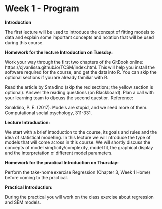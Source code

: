 # Week 1 - Program

**Introduction**

The first lecture will be used to introduce the concept of fitting models to data and explain some important concepts and notation that will be used during this course.

**Homework for the lecture Introduction on Tuesday:**

Work your way through the first two chapters of the GitBook online: https://cjvanlissa.github.io/TCSM/index.html. This will help you install the software required for the course, and get the data into R. You can skip the optional sections if you are already familiar with R.

Read the article by Smaldino (skip the red sections; the yellow section is optional). Answer the reading questions (on Blackboard). Plan a call with your learning team to discuss the second question. Reference:

Smaldino, P. E. (2017). Models are stupid, and we need more of 
them. Computational social psychology, 311-331.


**Lecture Introduction:**

We start with a brief introduction to the course, its goals and rules and the idea of statistical modelling. In this lecture we will introduce the type of models that will come across in this course. We will shortly discuss the concepts of model simplicity/complexity, model fit, the graphical display and the interpretation of different model parameters.  

**Homework for the practical Introduction on Thursday:**

Perform the take-home exercise Regression (Chapter 3, Week 1 Home) before coming to the practical. 

**Practical Introduction: **

During the practical you will work on the class exercise about regression and SEM models.
